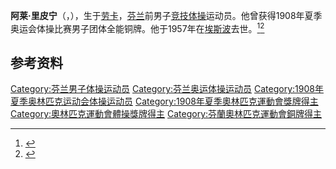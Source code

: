 {{NoteTA|G1=Sports}}
'''阿莱·里皮宁'''（{{lang-fi|Ale Riipinen}}，{{bd|1883年|5月28日|1957年|2月13日}}），生于[[劳卡|劳卡]]，[[芬兰|芬兰]]前男子[[竞技体操|竞技体操]]运动员。他曾获得1908年夏季奥运会体操比赛男子团体全能铜牌。他于1957年在[[埃斯波|埃斯波]]去世。<ref>{{Cite web|title=Heikki RIIPINEN|url=https://www.olympic.org/heikki-riipinen|accessdate=2021-03-21|work=International Olympic Committee}}</ref><ref>{{cite web|url=https://www.olympedia.org/athletes/29823 |title=Ale Riipinen |work=Olympedia |access-date=2021-03-02}}</ref>

== 参考资料 ==
{{reflist}}

{{Authority control}}
{{DEFAULTSORT:Riipinen, Ale}}
[[Category:芬兰男子体操运动员|Category:芬兰男子体操运动员]]
[[Category:芬兰奥运体操运动员|Category:芬兰奥运体操运动员]]
[[Category:1908年夏季奥林匹克运动会体操运动员|Category:1908年夏季奥林匹克运动会体操运动员]]
[[Category:1908年夏季奧林匹克運動會獎牌得主|Category:1908年夏季奧林匹克運動會獎牌得主]]
[[Category:奧林匹克運動會體操獎牌得主|Category:奧林匹克運動會體操獎牌得主]]
[[Category:芬蘭奧林匹克運動會銅牌得主|Category:芬蘭奧林匹克運動會銅牌得主]]